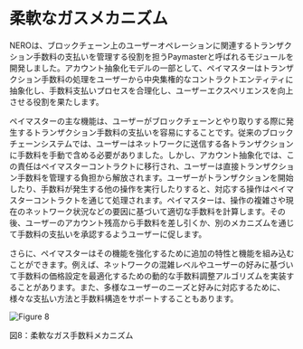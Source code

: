 
# 柔軟なガスメカニズム

NEROは、ブロックチェーン上のユーザーオペレーションに関連するトランザクション手数料の支払いを管理する役割を担うPaymasterと呼ばれるモジュールを開発しました。アカウント抽象化モデルの一部として、ペイマスターはトランザクション手数料の処理をユーザーから中央集権的なコントラクトエンティティに抽象化し、手数料支払いプロセスを合理化し、ユーザーエクスペリエンスを向上させる役割を果たします。

ペイマスターの主な機能は、ユーザーがブロックチェーンとやり取りする際に発生するトランザクション手数料の支払いを容易にすることです。従来のブロックチェーンシステムでは、ユーザーはネットワークに送信する各トランザクションに手数料を手動で含める必要がありました。しかし、アカウント抽象化では、この責任はペイマスターコントラクトに移行され、ユーザーは直接トランザクション手数料を管理する負担から解放されます。ユーザーがトランザクションを開始したり、手数料が発生する他の操作を実行したりすると、対応する操作はペイマスターコントラクトを通じて処理されます。ペイマスターは、操作の複雑さや現在のネットワーク状況などの要因に基づいて適切な手数料を計算します。その後、ユーザーのアカウント残高から手数料を差し引くか、別のメカニズムを通じて手数料の支払いを承認するようユーザーに促します。

さらに、ペイマスターはその機能を強化するために追加の特性と機能を組み込むことができます。例えば、ネットワークの混雑レベルやユーザーの好みに基づいて手数料の価格設定を最適化するための動的な手数料調整アルゴリズムを実装することがあります。また、多様なユーザーのニーズと好みに対応するために、様々な支払い方法と手数料構造をサポートすることもあります。

<div style={{ height: '2rem' }} />
<div style={{ textAlign: 'center' }}>
  <img src="/assets/learn/figure8.png" alt="Figure 8" />
  <p style={{ fontStyle: 'italic' }}>図8：柔軟なガス手数料メカニズム</p>
</div> 

<PageFeedback path="/ja/core-concepts/native-account-abstraction/flexibleGasMechanism" />
